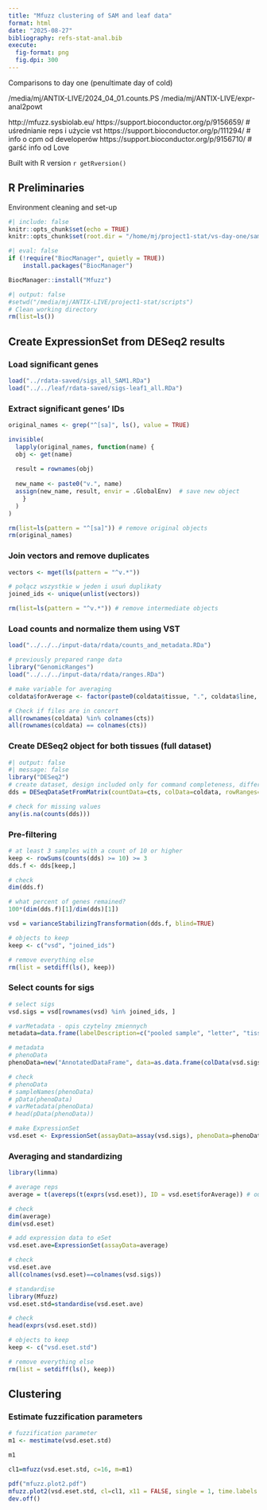 ```yaml
---
title: "Mfuzz clustering of SAM and leaf data"
format: html
date: "2025-08-27"
bibliography: refs-stat-anal.bib
execute:
  fig-format: png
  fig.dpi: 300
---
```



Comparisons to day one (penultimate day of cold)


/media/mj/ANTIX-LIVE/2024_04_01.counts.PS
/media/mj/ANTIX-LIVE/expr-anal2powt

http://mfuzz.sysbiolab.eu/
https://support.bioconductor.org/p/9156659/ # uśrednianie reps i użycie vst
https://support.bioconductor.org/p/111294/ # info o cpm od developerów
https://support.bioconductor.org/p/9156710/ # garść info od Love



Built with R version `r getRversion()`

## R Preliminaries

Environment cleaning and set-up

```r
#| include: false
knitr::opts_chunk$set(echo = TRUE)
knitr::opts_chunk$set(root.dir = "/home/mj/project1-stat/vs-day-one/sam/scripts")
```

```r
#| eval: false
if (!require("BiocManager", quietly = TRUE))
    install.packages("BiocManager")

BiocManager::install("Mfuzz")
```

```r
#| output: false
#setwd("/media/mj/ANTIX-LIVE/project1-stat/scripts")
# Clean working directory
rm(list=ls())
```

## Create ExpressionSet from DESeq2 results

### Load significant genes

```r
load("../rdata-saved/sigs_all_SAM1.RDa")
load("../../leaf/rdata-saved/sigs-leaf1_all.RDa")
```

### Extract significant genes' IDs

```r

original_names <- grep("^[sa]", ls(), value = TRUE)

invisible(
  lapply(original_names, function(name) {
  obj <- get(name)
  
  result = rownames(obj)
  
  new_name <- paste0("v.", name)
  assign(new_name, result, envir = .GlobalEnv)  # save new object
    }
  )
)

rm(list=ls(pattern = "^[sa]")) # remove original objects
rm(original_names)
```

### Join vectors and remove duplicates

```r

vectors <- mget(ls(pattern = "^v.*"))

# połącz wszystkie w jeden i usuń duplikaty
joined_ids <- unique(unlist(vectors))

rm(list=ls(pattern = "^v.*")) # remove intermediate objects

```

### Load counts and normalize them using VST

```r
load("../../../input-data/rdata/counts_and_metadata.RDa")

# previously prepared range data
library("GenomicRanges")
load("../../../input-data/rdata/ranges.RDa")

# make variable for averaging
coldata$forAverage <- factor(paste0(coldata$tissue, ".", coldata$line, ".", coldata$day, coldata$time))

# Check if files are in concert
all(rownames(coldata) %in% colnames(cts))
all(rownames(coldata) == colnames(cts))
```

### Create DESeq2 object for both tissues (full dataset)

```r
#| output: false
#| message: false
library("DESeq2")
# create dataset, design included only for command completeness, different will be used
dds = DESeqDataSetFromMatrix(countData=cts, colData=coldata, rowRanges=gzakresy, design= ~ tissue+line+time)

# check for missing values
any(is.na(counts(dds)))
```

### Pre-filtering

```r
# at least 3 samples with a count of 10 or higher
keep <- rowSums(counts(dds) >= 10) >= 3
dds.f <- dds[keep,]

# check
dim(dds.f)

# what percent of genes remained?
100*(dim(dds.f)[1]/dim(dds)[1])
```

```r
vsd = varianceStabilizingTransformation(dds.f, blind=TRUE)
```

```r
# objects to keep
keep <- c("vsd", "joined_ids")

# remove everything else
rm(list = setdiff(ls(), keep))
```

### Select counts for sigs

```r
# select sigs
vsd.sigs = vsd[rownames(vsd) %in% joined_ids, ]

# varMetadata - opis czytelny zmiennych
metadata=data.frame(labelDescription=c("pooled sample", "letter", "tissue", "line", "hour of pooling", "sample number", "day", "replication", "condition", "id", "reads [million]", "batch [sequencing]", "million of reads binned", "grouping variable for averaging", "sizeFactor"), row.names=colnames(colData(vsd.sigs)))

# metadata
# phenoData
phenoData=new("AnnotatedDataFrame", data=as.data.frame(colData(vsd.sigs)), varMetadata=metadata)

# check
# phenoData
# sampleNames(phenoData)
# pData(phenoData)
# varMetadata(phenoData)
# head(pData(phenoData))

# make ExpressionSet
vsd.eset <- ExpressionSet(assayData=assay(vsd.sigs), phenoData=phenoData)
```

### Averaging and standardizing

```r
library(limma)

# average reps
average = t(avereps(t(exprs(vsd.eset)), ID = vsd.eset$forAverage)) # output is a matrix

# check
dim(average)
dim(vsd.eset)

# add expression data to eSet
vsd.eset.ave=ExpressionSet(assayData=average)

# check
vsd.eset.ave
all(colnames(vsd.eset)==colnames(vsd.sigs))

# standardise
library(Mfuzz)
vsd.eset.std=standardise(vsd.eset.ave)

# check
head(exprs(vsd.eset.std))

```

```r
# objects to keep
keep <- c("vsd.eset.std")

# remove everything else
rm(list = setdiff(ls(), keep))
```

## Clustering

### Estimate fuzzification parameters

```r
# fuzzification parameter
m1 <- mestimate(vsd.eset.std)

m1
```

```r
cl1=mfuzz(vsd.eset.std, c=16, m=m1)

pdf("mfuzz.plot2.pdf")
mfuzz.plot2(vsd.eset.std, cl=cl1, x11 = FALSE, single = 1, time.labels = colnames(vsd.eset.std))
dev.off()
```

